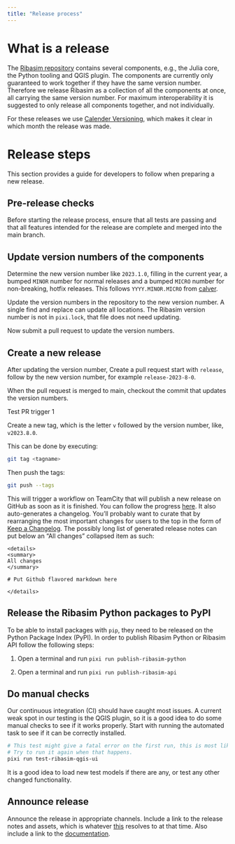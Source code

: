 ```yaml
---
title: "Release process"
---
```


# What is a release

The [Ribasim repository](https://github.com/Deltares/Ribasim) contains several components, e.g., the Julia core, the Python tooling and QGIS plugin.
The components are currently only guaranteed to work together if they have the same version number.
Therefore we release Ribasim as a collection of all the components at once, all carrying the same version number.
For maximum interoperability it is suggested to only release all components together, and not individually.

For these releases we use [Calender Versioning](https://calver.org/), which makes it clear in which month the release was made.

# Release steps

This section provides a guide for developers to follow when preparing a new release.

## Pre-release checks

Before starting the release process, ensure that all tests are passing and that all features intended for the release are complete and merged into the main branch.

## Update version numbers of the components

Determine the new version number like `2023.1.0`, filling in the current year, a bumped `MINOR` number for normal releases and a bumped `MICRO` number for non-breaking, hotfix releases.
This follows `YYYY.MINOR.MICRO` from [calver](https://calver.org/).

Update the version numbers in the repository to the new version number.
A single find and replace can update all locations.
The Ribasim version number is not in `pixi.lock`, that file does not need updating.

Now submit a pull request to update the version numbers.

## Create a new release

After updating the version number, Create a pull request start with `release`, follow by the new version number, for example `release-2023-8-0`.

When the pull request is merged to main, checkout the commit that updates the version numbers.

Test PR trigger 1

Create a new tag, which is the letter `v` followed by the version number, like, `v2023.8.0`.

This can be done by executing:
```bash
git tag <tagname>
```
Then push the tags:
```bash
git push --tags
```

This will trigger a workflow on TeamCity that will publish a new release on GitHub as soon as it is finished.
You can follow the progress [here](https://dpcbuild.deltares.nl/buildConfiguration/Ribasim_Ribasim_MakeGitHubRelease?mode=builds).
It also auto-generates a changelog.
You'll probably want to curate that by rearranging the most important changes for users to the top in the form of [Keep a Changelog](https://keepachangelog.com/en/1.0.0/).
The possibly long list of generated release notes can put below an "All changes" collapsed item as such:

```
<details>
<summary>
All changes
</summary>

# Put Github flavored markdown here

</details>

```

## Release the Ribasim Python packages to PyPI

To be able to install packages with `pip`, they need to be released on the Python Package Index (PyPI).
In order to publish Ribasim Python or Ribasim API follow the following steps:

1) Open a terminal and run `pixi run publish-ribasim-python`

2) Open a terminal and run `pixi run publish-ribasim-api`

## Do manual checks

Our continuous integration (CI) should have caught most issues.
A current weak spot in our testing is the QGIS plugin, so it is a good idea to do some manual checks to see if it works properly.
Start with running the automated task to see if it can be correctly installed.

```sh
# This test might give a fatal error on the first run, this is most likely a timing issue.
# Try to run it again when that happens.
pixi run test-ribasim-qgis-ui
```

It is a good idea to load new test models if there are any, or test any other changed functionality.

## Announce release

Announce the release in appropriate channels.
Include a link to the release notes and assets, which is whatever [this](https://github.com/Deltares/Ribasim/releases/latest) resolves to at that time.
Also include a link to the [documentation](https://deltares.github.io/Ribasim/).
